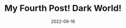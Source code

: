 ---
title: My Fourth Post! Dark World!
slug: my-fourth-post-dark-world
date: 2022-09-16
featureImage: mountain.jpg
excerpt: Phasellus viverra, nulla vitae finibus imperdiet, arcu leo finibus orci, eleifend semper risus felis quis leo. Etiam blandit augue sit amet imperdiet vehicula.
---